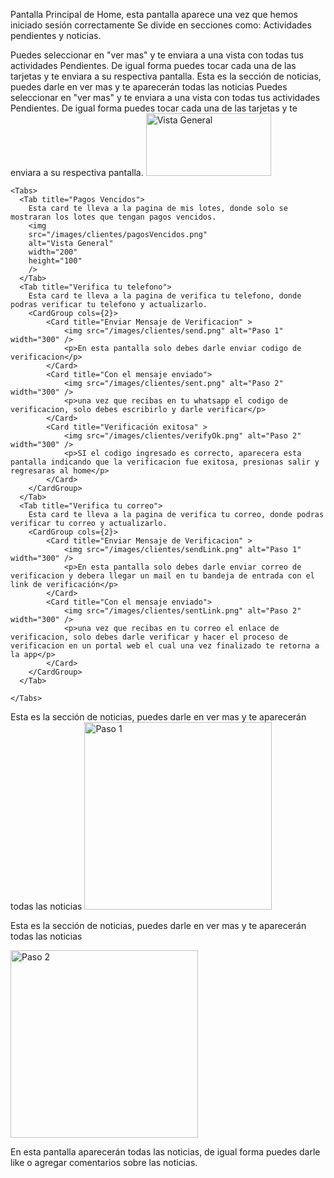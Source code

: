 <Check>Pantalla Principal de Home, esta pantalla aparece una vez que hemos iniciado sesión correctamente</Check>
Se divide en secciones como: Actividades pendientes y noticias.

<Card title="Actividades Pendientes" icon="pen-to-square">
  Puedes seleccionar en "ver mas" y te enviara a una vista con todas tus
    actividades Pendientes. De igual forma puedes tocar cada una de las tarjetas
    y te enviara a su respectiva pantalla.
</Card>

<Card title="Noticias" icon="newspaper">
  Esta es la sección de noticias, puedes darle en ver mas y te aparecerán todas las noticias
</Card>

<Tabs>
  <Tab title="Actividades Pendientes">
    Puedes seleccionar en "ver mas" y te enviara a una vista con todas tus
    actividades Pendientes. De igual forma puedes tocar cada una de las tarjetas
    y te enviara a su respectiva pantalla.
    <img
      src="/images/clientes/newMas.png"
      alt="Vista General"
      width="200"
      height="100"
    />

    <Tabs>
      <Tab title="Pagos Vencidos">
        Esta card te lleva a la pagina de mis lotes, donde solo se mostraran los lotes que tengan pagos vencidos.
        <img
        src="/images/clientes/pagosVencidos.png"
        alt="Vista General"
        width="200"
        height="100"
        />
      </Tab>
      <Tab title="Verifica tu telefono">
        Esta card te lleva a la pagina de verifica tu telefono, donde podras verificar tu telefono y actualizarlo.
        <CardGroup cols={2}>
            <Card title="Enviar Mensaje de Verificacion" >
                <img src="/images/clientes/send.png" alt="Paso 1" width="300" />
                <p>En esta pantalla solo debes darle enviar codigo de verificacion</p>
            </Card>
            <Card title="Con el mensaje enviado">
                <img src="/images/clientes/sent.png" alt="Paso 2" width="300" />
                <p>una vez que recibas en tu whatsapp el codigo de verificacion, solo debes escribirlo y darle verificar</p>
            </Card>
            <Card title="Verificación exitosa" >
                <img src="/images/clientes/verifyOk.png" alt="Paso 2" width="300" />
                <p>SI el codigo ingresado es correcto, aparecera esta pantalla indicando que la verificacion fue exitosa, presionas salir y regresaras al home</p>
            </Card>
        </CardGroup>
      </Tab>
      <Tab title="Verifica tu correo">
        Esta card te lleva a la pagina de verifica tu correo, donde podras verificar tu correo y actualizarlo.
        <CardGroup cols={2}>
            <Card title="Enviar Mensaje de Verificacion" >
                <img src="/images/clientes/sendLink.png" alt="Paso 1" width="300" />
                <p>En esta pantalla solo debes darle enviar correo de verificacion y debera llegar un mail en tu bandeja de entrada con el link de verificación</p>
            </Card>
            <Card title="Con el mensaje enviado">
                <img src="/images/clientes/sentLink.png" alt="Paso 2" width="300" />
                <p>una vez que recibas en tu correo el enlace de verificacion, solo debes darle verificar y hacer el proceso de verificacion en un portal web el cual una vez finalizado te retorna a la app</p>
            </Card>
        </CardGroup>
      </Tab>
      
    </Tabs>
  </Tab>
  <Tab title="Noticias"> 
    Esta es la sección de noticias, puedes darle en ver mas y te aparecerán todas las noticias
    <CardGroup cols={2}>
        <Card title="Noticias" >
            <img src="/images/clientes/news.png" alt="Paso 1" width="300" />
            <p>
            Esta es la sección de noticias, puedes darle en ver mas y te aparecerán todas las noticias
            </p>
        </Card>
        <Card title="Pantalla de noticias">
            <img src="/images/clientes/newsScreen.png" alt="Paso 2" width="300" />
            <p>
                En esta pantalla aparecerán todas las noticias, de igual forma puedes darle like o agregar comentarios sobre las noticias.
            </p>
        </Card>
    </CardGroup>    
  </Tab>
</Tabs>
